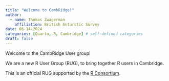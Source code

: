 ```yaml
---
title: "Welcome to CambRidge!"
author:
  - name: Thomas Zwagerman
    affiliation: British Antarctic Survey
date: 06-14-2024
categories: [Quarto, R, Cambridge] # self-defined categories
draft: false 
---
```

Welcome to the CambRidge User group!

We are a new R User Group (RUG), to bring together R users in Cambridge.

This is an official RUG supported by the [R Consortium](https://www.r-consortium.org/).
